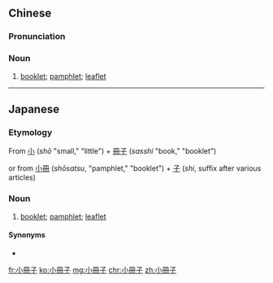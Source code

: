 {{also|小册子}}
==Chinese==
{{zh-forms|s=小册子|type=12}}

===Pronunciation===
{{zh-pron
|m=xiǎocèzi
|c=siu2 caak3 zi2
|cat=n
}}

===Noun===
{{zh-noun}}

# [[booklet]]; [[pamphlet]]; [[leaflet]] {{zh-mw|本}}

----

==Japanese==
{{ja-kanjitab|しょう|さつ|k2=さっ|し|yomi=on}}

===Etymology===
From [[小]] (''shō'' "small," "little") + [[冊子]] (''sasshi'' "book," "booklet")

or from [[小冊]] (''shōsatsu'', "pamphlet," "booklet") + [[子]] (''shi'', suffix after various articles)

===Noun===
{{ja-noun|しょうさっし}}

# [[booklet]]; [[pamphlet]]; [[leaflet]]

====Synonyms====
* {{ja-r|小冊|しょうさつ}}

[[fr:小冊子]]
[[ko:小冊子]]
[[mg:小冊子]]
[[chr:小冊子]]
[[zh:小冊子]]